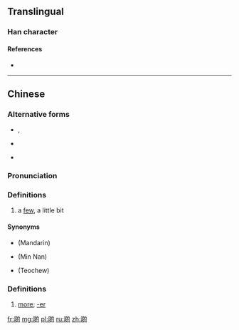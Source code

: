 ==Translingual==

===Han character===
{{Han char|rn=30|rad=口|as=08|sn=11|four=|canj=RHAI|ids=⿰口的}}

====References====
* {{Han ref|kx=0196.261|hdz=10642.091|uh=5572|ud=21874}}

----

==Chinese==
{{zh-forms}}

===Alternative forms===
* {{qualifier|non-standard}} {{zh-l|D}}, {{zh-l|d}}
* {{qualifier|non-standard}} {{zh-l|o的}}
* {{zh-l|尐}}

===Pronunciation===
{{zh-pron
|c=di1
|cat=c:n,c:suf
}}

===Definitions===
{{zh-hanzi}}

# {{cx|Cantonese|lang=zh|sort=di4}} a [[few]], a little bit
#: {{zh-usex|好 靚 生果{gwo2}。買 '''啲''' 啦，小姐。|Very nice fruits. Buy a few, miss.|C-GZ}}

====Synonyms====
* {{zh-l|一些}} (Mandarin)
* {{zh-l|一寡}} (Min Nan)
* {{zh-l|一撮}} (Teochew)

===Definitions===
{{zh-hanzi}}

# {{cx|Cantonese|lang=zh|sort=di4}} [[more]]; [[-er]]
#: {{zh-usex|聽{ting1}日 要{jiu3} 早 '''啲''' 起身。|You need to get up earli'''er''' tomorrow.|C}}
#: {{zh-usex|食 快 '''啲''' 啦！|Eat fast'''er'''!|C}}

[[fr:啲]]
[[mg:啲]]
[[pl:啲]]
[[ru:啲]]
[[zh:啲]]